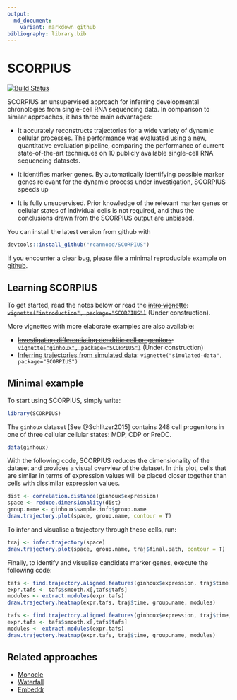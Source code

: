 ```yaml
---
output:
  md_document:
    variant: markdown_github
bibliography: library.bib
---
```


<!-- README.md is generated from README.Rmd. Please edit that file -->

# SCORPIUS

[![Build Status](https://travis-ci.org/rcannood/SCORPIUS.png?branch=master)](https://travis-ci.org/rcannood/SCORPIUS)

SCORPIUS an unsupervised approach for inferring developmental chronologies from single-cell
RNA sequencing data. In comparison to similar approaches, it has three main advantages:

* It accurately reconstructs trajectories for a wide variety of dynamic 
  cellular processes. The performance was evaluated using a new, quantitative 
  evaluation pipeline, comparing the performance of current state-of-the-art techniques
  on 10 publicly available single-cell RNA sequencing datasets. 
  
* It identifies marker genes. By automatically identifying possible marker 
  genes relevant for the dynamic process under investigation, SCORPIUS speeds
  up 
  
* It is fully unsupervised. Prior knowledge of the relevant marker genes or 
  cellular states of individual cells is not required, and thus the conclusions drawn
  from the SCORPIUS output are unbiased.

You can install the latest version from github with

```R
devtools::install_github("rcannood/SCORPIUS")
```

<!--
You can install:

* the latest released version from CRAN with

    ```R
    install.packages("SCORPIUS")
    ```

* the latest development version from github with

    ```R
    devtools::install_github("rcannood/SCORPIUS")
    ```
-->

If you encounter a clear bug, please file a minimal reproducible example on [github](https://github.com/rcannood/SCORPIUS/issues). 


## Learning SCORPIUS

To get started, read the notes below or read the ~~[intro vignette](): `vignette("introduction", package="SCORPIUS")`~~ (Under construction).

More vignettes with more elaborate examples are also available: 

* ~~[Investigating differentiating dendritic cell progenitors](): `vignette("ginhoux", package="SCORPIUS")`~~ (Under construction)
* [Inferring trajectories from simulated data](vignettes/simulated-data.md): `vignette("simulated-data", package="SCORPIUS")`

## Minimal example

To start using SCORPIUS, simply write:
```r
library(SCORPIUS)
```


The `ginhoux` dataset [See @Schlitzer2015] contains 248 cell progenitors in one of three cellular cellular states: MDP, CDP or PreDC.
```r
data(ginhoux)
```


With the following code, SCORPIUS reduces the dimensionality of the dataset and provides a visual overview of the dataset. 
In this plot, cells that are similar in terms of expression values will be placed closer together than cells with dissimilar expression values.

```r
dist <- correlation.distance(ginhoux$expression)
space <- reduce.dimensionality(dist)
group.name <- ginhoux$sample.info$group.name
draw.trajectory.plot(space, group.name, contour = T)
```

To infer and visualise a trajectory through these cells, run:
```r
traj <- infer.trajectory(space)
draw.trajectory.plot(space, group.name, traj$final.path, contour = T)
```

Finally, to identify and visualise candidate marker genes, execute the following code:
```r
tafs <- find.trajectory.aligned.features(ginhoux$expression, traj$time)
expr.tafs <- tafs$smooth.x[,tafs$tafs]
modules <- extract.modules(expr.tafs)
draw.trajectory.heatmap(expr.tafs, traj$time, group.name, modules)
```
```r
tafs <- find.trajectory.aligned.features(ginhoux$expression, traj$time, parallel=8)
expr.tafs <- tafs$smooth.x[,tafs$tafs]
modules <- extract.modules(expr.tafs)
draw.trajectory.heatmap(expr.tafs, traj$time, group.name, modules)
```


## Related approaches

* [Monocle](https://bioconductor.org/packages/release/bioc/html/monocle.html)
* [Waterfall](http://dx.doi.org/10.1016/j.stem.2015.07.013)
* [Embeddr](https://github.com/kieranrcampbell/embeddr)

